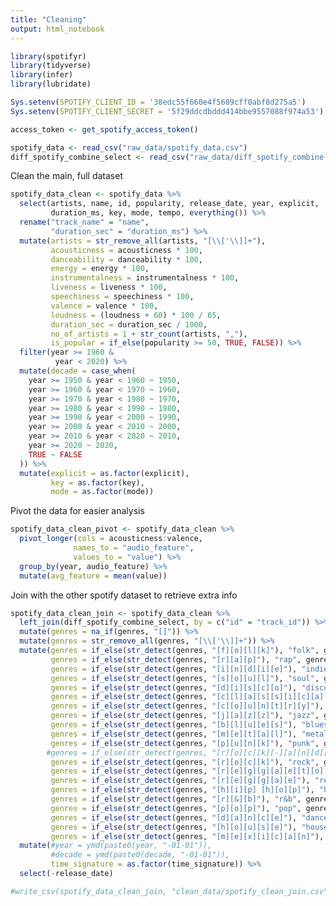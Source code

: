 ```yaml
---
title: "Cleaning"
output: html_notebook
---
```


```r
library(spotifyr)
library(tidyverse)
library(infer)
library(lubridate)
```

```r
Sys.setenv(SPOTIFY_CLIENT_ID = '38edc55f660e4f5689cff0abf8d275a5')
Sys.setenv(SPOTIFY_CLIENT_SECRET = '5f29ddcdbddd414bbe9557088f974a53')

access_token <- get_spotify_access_token()
```

```r
spotify_data <- read_csv("raw_data/spotify_data.csv")
diff_spotify_combine_select <- read_csv("raw_data/diff_spotify_combine.csv")
```


Clean the main, full dataset
```r
spotify_data_clean <- spotify_data %>% 
  select(artists, name, id, popularity, release_date, year, explicit,
         duration_ms, key, mode, tempo, everything()) %>% 
  rename("track_name" = "name",
         "duration_sec" = "duration_ms") %>% 
  mutate(artists = str_remove_all(artists, "[\\['\\]]+"),
         acousticness = acousticness * 100,
         danceability = danceability * 100,
         energy = energy * 100,
         instrumentalness = instrumentalness * 100,
         liveness = liveness * 100,
         speechiness = speechiness * 100,
         valence = valence * 100,
         loudness = (loudness + 60) * 100 / 65,
         duration_sec = duration_sec / 1000,
         no_of_artists = 1 + str_count(artists, ","),
         is_popular = if_else(popularity >= 50, TRUE, FALSE)) %>% 
  filter(year >= 1960 &
          year < 2020) %>% 
  mutate(decade = case_when(
    year >= 1950 & year < 1960 ~ 1950,
    year >= 1960 & year < 1970 ~ 1960,
    year >= 1970 & year < 1980 ~ 1970,
    year >= 1980 & year < 1990 ~ 1980,
    year >= 1990 & year < 2000 ~ 1990,
    year >= 2000 & year < 2010 ~ 2000,
    year >= 2010 & year < 2020 ~ 2010,
    year >= 2020 ~ 2020,
    TRUE ~ FALSE
  )) %>% 
  mutate(explicit = as.factor(explicit),
         key = as.factor(key),
         mode = as.factor(mode))
```


Pivot the data for easier analysis
```r
spotify_data_clean_pivot <- spotify_data_clean %>% 
  pivot_longer(cols = acousticness:valence,
              names_to = "audio_feature",
              values_to = "value") %>% 
  group_by(year, audio_feature) %>% 
  mutate(avg_feature = mean(value))
```

Join with the other spotify dataset to retrieve extra info
```r
spotify_data_clean_join <- spotify_data_clean %>% 
  left_join(diff_spotify_combine_select, by = c("id" = "track_id")) %>%
  mutate(genres = na_if(genres, "[]")) %>% 
  mutate(genres = str_remove_all(genres, "[\\['\\]]+")) %>% 
  mutate(genres = if_else(str_detect(genres, "[f][o][l][k]"), "folk", genres),
         genres = if_else(str_detect(genres, "[r][a][p]"), "rap", genres),
         genres = if_else(str_detect(genres, "[i][n][d][i][e]"), "indie", genres),
         genres = if_else(str_detect(genres, "[s][o][u][l]"), "soul", genres),
         genres = if_else(str_detect(genres, "[d][i][s][c][o]"), "disco", genres),
         genres = if_else(str_detect(genres, "[c][l][a][s][s][i][c][a][l]"), "classical", genres),
         genres = if_else(str_detect(genres, "[c][o][u][n][t][r][y]"), "country", genres),
         genres = if_else(str_detect(genres, "[j][a][z][z]"), "jazz", genres),
         genres = if_else(str_detect(genres, "[b][l][u][e][s]"), "blues", genres),
         genres = if_else(str_detect(genres, "[m][e][t][a][l]"), "metal", genres),
         genres = if_else(str_detect(genres, "[p][u][n][k]"), "punk", genres),
        #genres = if_else(str_detect(genres, "[r][o][c][k][-][a][n][d][-][r][o][l][l]"), "rock&roll", genres),
         genres = if_else(str_detect(genres, "[r][o][c][k]"), "rock", genres),
         genres = if_else(str_detect(genres, "[r][e][g][g][a][e][t][o][n]"), "reggaeton", genres),
         genres = if_else(str_detect(genres, "[r][e][g][g][a][e]"), "reggae", genres),
         genres = if_else(str_detect(genres, "[h][i][p] [h][o][p]"), "hip hop", genres),
         genres = if_else(str_detect(genres, "[r][&][b]"), "r&b", genres),
         genres = if_else(str_detect(genres, "[p][o][p]"), "pop", genres),
         genres = if_else(str_detect(genres, "[d][a][n][c][e]"), "dance", genres),
         genres = if_else(str_detect(genres, "[h][o][u][s][e]"), "house", genres),
         genres = if_else(str_detect(genres, "[m][e][x][i][c][a][n]"), "mexican", genres)) %>% 
  mutate(#year = ymd(paste0(year, "-01-01")),
         #decade = ymd(paste0(decade, "-01-01")),
         time_signature = as.factor(time_signature)) %>% 
  select(-release_date)

#write_csv(spotify_data_clean_join, "clean_data/spotify_clean_join.csv")
```


